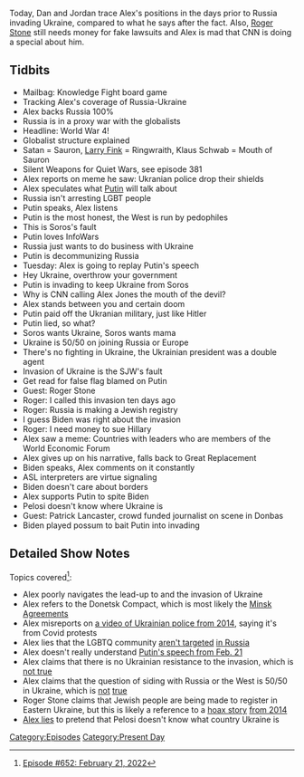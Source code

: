 {{DEFAULTSORT:
    #_EPISODE_0652:February 21-24, 2022
}}{{Episode
    | title             = February 21-24, 2022
    | caption           = Listen to this episode on [https://knowledgefight.libsyn.com/652-february-21-24-2022 Libsyn] [https://open.spotify.com/episode/7pUjsMwDQKDf5zcQQiiGpi Spotify], Read the [[Transcript/652: February 21-24, 2022|Unofficial Transcript]]
    | episodeNumber     = 652
    | length            = 02:00:01
    | airDate           = February 25, 2022
    | coverageStartDate = February 21, 2022
    | coverageEndDate   = February 24, 2022
    | episodeType       = [[:Category:Present Day|Present Day]]
    | appearance        = [[Larry Fink]], [[Klaus Schwab]], [[Vladimir Putin]], [[George Soros]], [[Roger Stone]], [[Nancy Pelosi]], [[Patrick Lancaster]]
    | previousEpisode   = [[651: February 18, 2022]]
    | nextEpisode       = [[653: February 25, 2022]]
}}

{{Stub}}

Today, Dan and Jordan trace Alex's positions in the days prior to Russia invading Ukraine, compared to what he says after the fact.  Also, [[Roger Stone]] still needs money for fake lawsuits and Alex is mad that CNN is doing a special about him.

==Tidbits==

*Mailbag: Knowledge Fight board game
*Tracking Alex's coverage of Russia-Ukraine
*Alex backs Russia 100%
*Russia is in a proxy war with the globalists
*Headline: World War 4!
*Globalist structure explained
*Satan = Sauron, [[Larry Fink]] = Ringwraith, Klaus Schwab = Mouth of Sauron
*Silent Weapons for Quiet Wars, see episode 381
*Alex reports on meme he saw: Ukranian police drop their shields
*Alex speculates what [[Vladimir Putin|Putin]] will talk about
*Russia isn't arresting LGBT people
*Putin speaks, Alex listens
*Putin is the most honest, the West is run by pedophiles
*This is Soros's fault
*Putin loves InfoWars
*Russia just wants to do business with Ukraine
*Putin is decommunizing Russia
*Tuesday: Alex is going to replay Putin's speech
*Hey Ukraine, overthrow your government
*Putin is invading to keep Ukraine from Soros
*Why is CNN calling Alex Jones the mouth of the devil?
*Alex stands between you and certain doom
*Putin paid off the Ukranian military, just like Hitler
*Putin lied, so what?
*Soros wants Ukraine, Soros wants mama
*Ukraine is 50/50 on joining Russia or Europe
*There's no fighting in Ukraine, the Ukrainian president was a double agent
*Invasion of Ukraine is the SJW's fault
*Get read for false flag blamed on Putin
*Guest: Roger Stone
*Roger: I called this invasion ten days ago
*Roger: Russia is making a Jewish registry
*I guess Biden was right about the invasion
*Roger: I need money to sue Hillary
*Alex saw a meme: Countries with leaders who are members of the World Economic Forum
*Alex gives up on his narrative, falls back to Great Replacement
*Biden speaks, Alex comments on it constantly
*ASL interpreters are virtue signaling
*Biden doesn't care about borders
*Alex supports Putin to spite Biden
*Pelosi doesn't know where Ukraine is
*Guest: Patrick Lancaster, crowd funded journalist on scene in Donbas
*Biden played possum to bait Putin into invading

==Detailed Show Notes==

Topics covered<ref>[https://knowledgefight.com/research/2022/2/25/episode-652-february-21-2022 Episode #652: February 21, 2022]</ref>:

*Alex poorly navigates the lead-up to and the invasion of Ukraine
*Alex refers to the Donetsk Compact, which is most likely the [https://www.ft.com/content/ed40d675-16b3-4a35-a157-b9bf0078b507 Minsk Agreements]
*Alex misreports on [https://www.dailymail.co.uk/news/article-2619860/Pro-Russian-crowd-storms-police-HQ-Ukraine-port.html a video of Ukrainian police from 2014], saying it's from Covid protests
*Alex lies that the LGBTQ community [https://www.reuters.com/article/russia-lgbt-attitudes/feature-arrested-and-harrassed-russias-lgbt-community-fears-crackdown-worsening-idUSL8N1W51TT aren't targeted] [https://www.state.gov/reports/2020-country-reports-on-human-rights-practices/russia/ in Russia]
*Alex doesn't really understand [http://en.kremlin.ru/events/president/news/67828 Putin's speech from Feb. 21]
*Alex claims that there is no Ukrainian resistance to the invasion, which is [https://www.france24.com/en/live-news/20220224-battle-underway-for-airbase-on-kyiv-outskirts not true]
*Alex claims that the question of siding with Russia or the West is 50/50 in Ukraine, which is [https://www.iri.org/wp-content/uploads/2022/02/FOR-RELEASE-2021-November-Survey-of-Residents-of-Ukraine_ENG.pdf not] [https://www.unian.info/society/some-64-of-ukrainians-stand-for-ukraine-s-accession-to-nato-poll-11395534.html true]
*Roger Stone claims that Jewish people are being made to register in Eastern Ukraine, but this is likely a reference to a [https://www.nbcnews.com/storyline/ukraine-crisis/who-behind-letters-ordering-jews-east-ukraine-register-n83926 hoax story] [https://time.com/67272/ukraine-jew-register-donetsk/ from 2014]
*[https://www.speaker.gov/newsroom/22322 Alex lies] to pretend that Pelosi doesn't know what country Ukraine is

[[Category:Episodes]]
[[Category:Present Day]]
